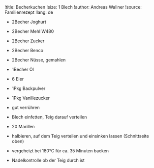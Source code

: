 !title: Becherkuchen
!size: 1 Blech
!author: Andreas Wallner
!source: Familienrezept
!lang: de

* 2Becher Joghurt
* 2Becher Mehl W480
* 2Becher Zucker
* 2Becher Benco
* 2Becher Nüsse, gemahlen
* 1Becher Öl
* 6 Eier
* 1Pkg Backpulver
* 1Pkg Vanillezucker
- gut verrühren
- Blech einfetten, Teig darauf verteilen

* 20 Marillen
- halbieren, auf dem Teig verteilen und einsinken lassen (Schnittseite oben)
- vergeheizt bei 180°C für ca. 35 Minuten backen
- Nadelkontrolle ob der Teig durch ist
